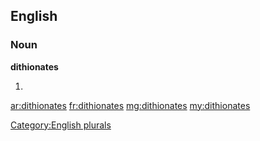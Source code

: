 ==English==

===Noun===
'''dithionates'''

# {{plural of|dithionate}}

[[Category:English plurals]]

[[ar:dithionates]]
[[fr:dithionates]]
[[mg:dithionates]]
[[my:dithionates]]